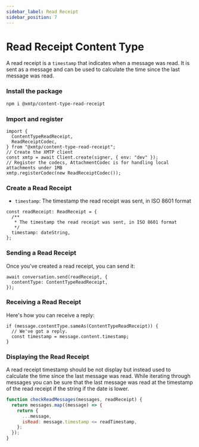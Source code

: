 ```yaml
---
sidebar_label: Read Receipt
sidebar_position: 7
---
```



# Read Receipt Content Type

A read receipt is a `timestamp` that indicates when a message was read. It is sent as a message and can be used to calculate the time since the last message was read.

### Install the package

<Tabs groupId="sdk-langs">
<TabItem value="js" label="JavaScript"  attributes={{className: "js_tab"}}>

```bash
npm i @xmtp/content-type-read-receipt
```

</TabItem></Tabs>

### Import and register

<Tabs groupId="sdk-langs">
<TabItem value="js" label="JavaScript"  attributes={{className: "js_tab"}}>

```tsx
import {
  ContentTypeReadReceipt,
  ReadReceiptCodec,
} from "@xmtp/content-type-read-receipt";
// Create the XMTP client
const xmtp = await Client.create(signer, { env: "dev" });
// Register the codecs, AttachmentCodec is for handling local attachments under 1MB
xmtp.registerCodec(new ReadReceiptCodec());
```

</TabItem></Tabs>

### Create a Read Receipt

- `timestamp`: The timestamp the read receipt was sent, in ISO 8601 format

<Tabs groupId="sdk-langs">
<TabItem value="js" label="JavaScript"  attributes={{className: "js_tab"}}>

```tsx
const readReceipt: ReadReceipt = {
  /**
   * The timestamp the read receipt was sent, in ISO 8601 format
   */
  timestamp: dateString,
};
```

</TabItem></Tabs>

### Sending a Read Receipt

Once you've created a read receipt, you can send it:

<Tabs groupId="sdk-langs">
<TabItem value="js" label="JavaScript"  attributes={{className: "js_tab"}}>

```tsx
await conversation.send(readReceipt, {
  contentType: ContentTypeReadReceipt,
});
```

</TabItem></Tabs>

### Receiving a Read Receipt

Here's how you can receive a reply:

<Tabs groupId="sdk-langs">
<TabItem value="js" label="JavaScript"  attributes={{className: "js_tab"}}>

```tsx
if (message.contentType.sameAs(ContentTypeReadReceipt)) {
  // We've got a reply.
  const timestamp = message.content.timestamp;
}
```

</TabItem></Tabs>

### Displaying the Read Receipt

A read receipt timestamp should be not display but instead used to calculate the time since the last message was read. While iterating through messages you can be sure that the last message was read at the timestamp of the read receipt if the string if the date is lower.

<Tabs groupId="sdk-langs">
<TabItem value="js" label="JavaScript"  attributes={{className: "js_tab"}}>

```jsx
function checkReadMessages(messages, readReceipt) {
  return messages.map((message) => {
    return {
      ...message,
      isRead: message.timestamp <= readTimestamp,
    };
  });
}
```

</TabItem></Tabs>
